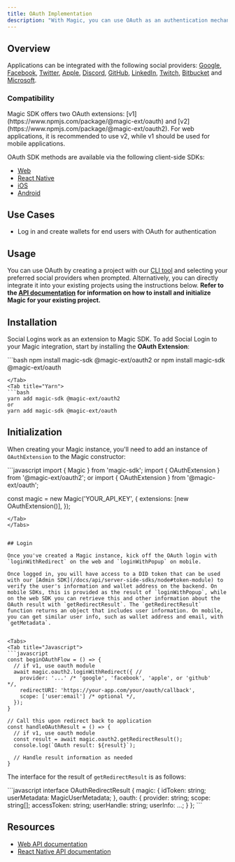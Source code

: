 ```yaml
---
title: OAuth Implementation
description: "With Magic, you can use OAuth as an authentication mechanism, giving users a simple way to log in with supported social providers."
---
```


## Overview

Applications can be integrated with the following social providers: [Google](/docs/authentication/login/social-logins/social-providers/google), [Facebook](/docs/authentication/login/social-logins/social-providers/facebook), [Twitter](/docs/authentication/login/social-logins/social-providers/twitter), [Apple](/docs/authentication/login/social-logins/social-providers/apple), [Discord](/docs/authentication/login/social-logins/social-providers/discord), [GitHub](/docs/authentication/login/social-logins/social-providers/github), [LinkedIn](/docs/authentication/login/social-logins/social-providers/linkedin), [Twitch](/docs/authentication/login/social-logins/social-providers/twitch), [Bitbucket](/docs/authentication/login/social-logins/social-providers/bitbucket) and [Microsoft](/docs/authentication/login/social-logins/social-providers/microsoft).

### Compatibility

<Note>
  Magic SDK offers two OAuth
  extensions: [v1](https://www.npmjs.com/package/@magic-ext/oauth)
  and [v2](https://www.npmjs.com/package/@magic-ext/oauth2). For web
  applications, it is recommended to use v2, while v1 should be used for mobile
  applications.
</Note>

OAuth SDK methods are available via the following client-side SDKs:

- [Web](/docs/api/client-side-sdks/web)
- [React Native](/docs/api/client-side-sdks/react-native)
- [iOS](/docs/api/client-side-sdks/ios)
- [Android](/docs/api/client-side-sdks/android)

## Use Cases

- Log in and create wallets for end users with OAuth for authentication

## Usage

You can use OAuth by creating a project with our [CLI tool](/docs/home/quickstart) and selecting your preferred social providers when prompted. Alternatively, you can directly integrate it into your existing projects using the instructions below. **Refer to the **[**API documentation**](/docs/api/overview)** for information on how to install and initialize Magic for your existing project.**

## Installation

Social Logins work as an extension to Magic SDK. To add Social Login to your Magic integration, start by installing the **OAuth Extension**:

<Tabs>
<Tab title="NPM">
```bash
npm install magic-sdk @magic-ext/oauth2
or
npm install magic-sdk @magic-ext/oauth

```
</Tab>
<Tab title="Yarn">
```bash
yarn add magic-sdk @magic-ext/oauth2
or
yarn add magic-sdk @magic-ext/oauth
```

</Tab>
</Tabs>

## Initialization

When creating your Magic instance, you'll need to add an instance of `OAuthExtension` to the Magic constructor:

<Tabs>
<Tab title="Javascript">
```javascript
import { Magic } from 'magic-sdk';
import { OAuthExtension } from '@magic-ext/oauth2';
or
import { OAuthExtension } from '@magic-ext/oauth';

const magic = new Magic('YOUR_API_KEY', {
extensions: [new OAuthExtension()],
});

```
</Tab>
</Tabs>


## Login

Once you've created a Magic instance, kick off the OAuth login with `loginWithRedirect` on the web and `loginWithPopup` on mobile.

Once logged in, you will have access to a DID token that can be used with our [Admin SDK](/docs/api/server-side-sdks/node#token-module) to verify the user's information and wallet address on the backend. On mobile SDKs, this is provided as the result of `loginWithPopup`, while on the web SDK you can retrieve this and other information about the OAuth result with `getRedirectResult`. The `getRedirectResult` function returns an object that includes user information. On mobile, you can get similar user info, such as wallet address and email, with `getMetadata`.


<Tabs>
<Tab title="Javascript">
```javascript
const beginOAuthFlow = () => {
  // if v1, use oauth module
  await magic.oauth2.loginWithRedirect({ //
    provider: '...' /* 'google', 'facebook', 'apple', or 'github'   */,
    redirectURI: 'https://your-app.com/your/oauth/callback',
    scope: ['user:email'] /* optional */,
  });
}

// Call this upon redirect back to application
const handleOAuthResult = () => {
  // if v1, use oauth module
  const result = await magic.oauth2.getRedirectResult();
  console.log(`OAuth result: ${result}`);

  // Handle result information as needed
}

```

</Tab>
</Tabs>

The interface for the result of `getRedirectResult` is as follows:

<Tabs>
<Tab title="Javascript">
```javascript
interface OAuthRedirectResult {
  magic: {
    idToken: string;
    userMetadata: MagicUserMetadata;
  },
  oauth: {
    provider: string;
    scope: string[];
    accessToken: string;
    userHandle: string;
    userInfo: ...;
  }
};
```
</Tab>
</Tabs>

## Resources

- [Web API documentation](/docs/api/client-side-sdks/web#loginwithredirect)
- [React Native API documentation](/docs/api/client-side-sdks/react-native#loginwithpopup)
